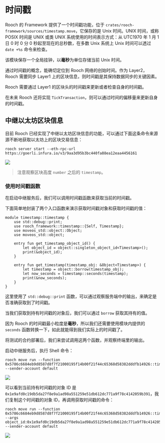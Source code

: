 # 时间戳

Rooch 的 Framework 提供了一个时间戳功能，位于 `crates/rooch-framework/sources/timestamp.move`，它保存的是 Unix 时间。UNIX 时间，或称 POSIX 时间是 UNIX 或类 UNIX 系统使用的时间表示方式：从 UTC1970 年 1 月 1 日 0 时 0 分 0 秒起至现在的总秒数，在多数 Unix 系统上 Unix 时间可以透过 `date +%s` 命令来检查。

该模块保存一个全局挂钟，以**毫秒**为单位存储当前 Unix 时间。

通过时间戳的概念，能确切定位到 Rooch 网络的创始时间。作为 Layer2，Rooch 需要同步 Layer1 上的区块信息，则时间戳是其保持数据同步的关键因素。

Rooch 需要通过 Layer1 的区块头的时间戳来更新或者检查自身的时间戳。

在未来 Rooch 还将实现 `TickTransaction`，则可以通过时间的偏移量来更新自身的时间戳。

## 中继以太坊区块信息

目前 Rooch 已经实现了中继以太坊区块信息的功能，可以通过下面这条命令来源源不断地获取以太坊上的区块交易信息：

```shell
rooch server start --eth-rpc-url https://goerli.infura.io/v3/9aa3d95b3bc440fa88ea12eaa4456161
```

![](/docs/relayer-get.png)

> 注意观察区块高度 `number` 之后的 `timestamp`。

### 使用时间戳函数

在启动中继服务后，我们可以调用时间戳函数来获取当前的时间戳。

下面简单地封装了两个入口函数来演示获取时间戳对象和获取时间戳的值：

```move
module timestamp::timestamp {
    use std::debug::print;
    use rooch_framework::timestamp::{Self, Timestamp};
    use moveos_std::object::Object;
    use moveos_std::object;

    entry fun get_timestamp_object_id() {
        let object_id = object::singleton_object_id<Timestamp>();
        print(&object_id);
    }

    entry fun get_timestamp(timestamp_obj: &Object<Timestamp>) {
        let timestamp = object::borrow(timestamp_obj);
        let now_seconds = timestamp::seconds(timestamp);
        print(&now_seconds);
    }
}
```

这里使用了 `std::debug::print` 函数，可以通过观察服务端中的输出，来确定是否准确获取到了时间戳。

当我们获取到持有时间戳的对象后，我们可以通过 `borrow` 获取其持有的值。

因为 Rooch 的时间戳最小粒度是**毫秒**，所以我们还需要使用模块内提供的 `seconds` 函数转换一下，如此就能得到我们实际上的时间戳了。

将测试的合约部署后，我们来尝试调用这两个函数，并观察终端里的输出。

启动中继服务后，执行 Shell 命令：

```shell
rooch move run --function 0x5786c6684eb9d8587d8f7f21000195f14b00f21f44c65368d58382dddfb14926::timestamp::get_timestamp_object_id --sender-account default
```

![](/docs/timestamp-get-object-id.png)

可以看到当前持有时间戳的对象 ID 是 `0x1e9afd0c19db5da27f8e9a1ad98a551259e51db612dc771a9f78c4142059b391`，我们复制这个时间戳的对象 ID，再调用获取时间戳的命令：

```shell
rooch move run --function 0x5786c6684eb9d8587d8f7f21000195f14b00f21f44c65368d58382dddfb14926::timestamp::get_timestamp --args object_id:0x1e9afd0c19db5da27f8e9a1ad98a551259e51db612dc771a9f78c4142059b391 --sender-account default
```

![](/docs/timestamp-obtain.png)
